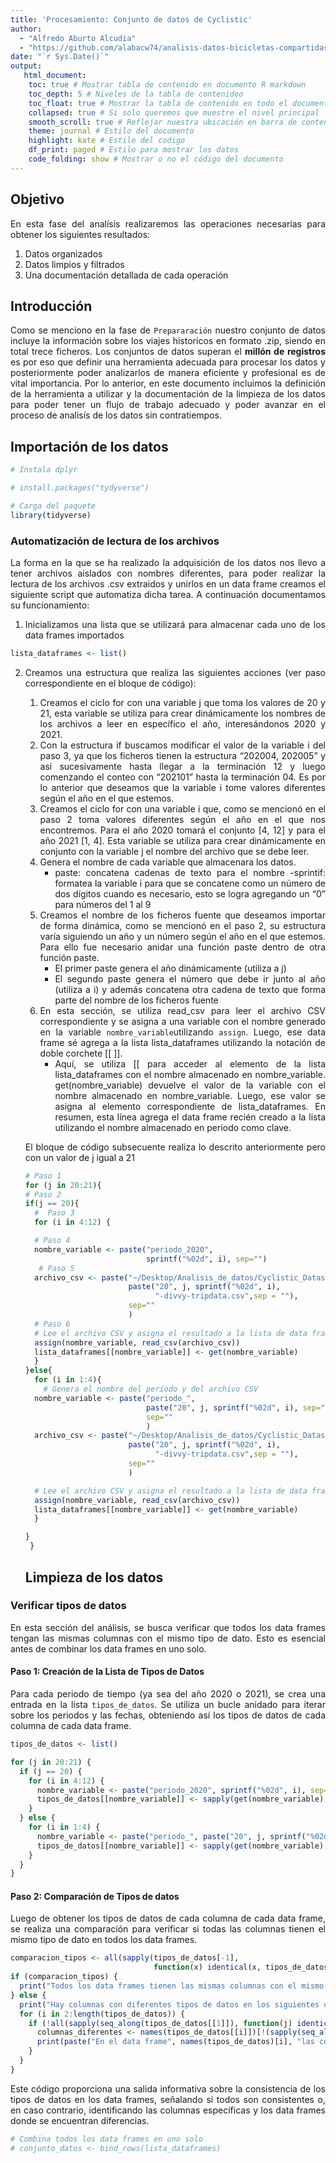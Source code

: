 ```yaml
---
title: 'Procesamiento: Conjunto de datos de Cyclistic'
author: 
  - "Alfredo Aburto Alcudia"
  - "https://github.com/alabacw74/analisis-datos-bicicletas-compartidas"
date: "`r Sys.Date()`"
output:
   html_document:
    toc: true # Mostrar tabla de contenido en documento R markdown
    toc_depth: 5 # Niveles de la tabla de contenidoo
    toc_float: true # Mostrar la tabla de contenido en todo el documento
    collapsed: true # Si solo queremos que muestre el nivel principal
    smooth_scroll: true # Reflejar nuestra ubicación en barra de contenido
    theme: journal # Estilo del documento
    highlight: kate # Estilo del codigo
    df_print: paged # Estilo para mostrar los datos
    code_folding: show # Mostrar o no el código del documento
---
```


<div style="text-align: justify;">

## Objetivo 

En esta fase del analísis realizaremos las operaciones necesarias para obtener
los siguientes resultados:

1. Datos organizados
2. Datos limpios y filtrados
3. Una documentación detallada de cada operación

## Introducción

Como se menciono en la fase de `Prepararación` nuestro conjunto de datos incluye
la información sobre los viajes historicos en formato .zip, siendo en total
trece ficheros. Los conjuntos de datos superan el **millón de registros** es 
por eso que definir una herramienta adecuada para procesar los datos y 
posteriormente poder analizarlos de manera eficiente y profesional es de vital
importancia. Por lo anterior, en este documento incluimos la definición de la
herramienta a utilizar y la documentación de la limpieza de los datos para 
poder tener un flujo de trabajo adecuado y poder avanzar en el proceso de
analisís de los datos sin contratiempos.

## Importación de los datos

```r
# Instala dplyr

# install.packages("tydyverse")

# Carga del paquete
library(tidyverse)
```

### Automatización de lectura de los archivos

La forma en la que se ha realizado la adquisición de los datos nos llevo a tener
archivos aislados con nombres diferentes, para poder realizar la lectura de los
archivos .csv extraidos y unirlos en un data frame creamos el siguiente script
que automatiza dicha tarea. A continuación documentamos su funcionamiento:

1. Inicializamos una lista que se utilizará para almacenar cada uno de los data
   frames importados
   
```r
lista_dataframes <- list()
```

2. Creamos una estructura que realiza las siguientes acciones (ver paso
   correspondiente en el bloque de código):
   
    1. Creamos el ciclo for con una variable j que toma los valores de 20 y 21,
       esta variable se utiliza para crear dinámicamente los nombres de los
       archivos a leer en específico el año, interesándonos 2020 y 2021.
    2. Con la estructura if buscamos modificar el valor de la variable i del
       paso 3, ya que los ficheros tienen la estructura "202004, 202005" y
       asi sucesivamente hasta llegar a la terminación 12 y luego comenzando
       el conteo con "202101" hasta la terminación 04. Es por lo anterior que
       deseamos que la variable i tome valores diferentes según el año en el
       que estemos.
    3. Creamos el ciclo for con una variable i que, como se mencionó en el paso
       2 toma valores diferentes según el año en el que nos encontremos. Para
       el año 2020 tomará el conjunto [4, 12] y para el año 2021 [1, 4]. Esta
       variable se utiliza para crear dinámicamente en conjunto con la variable
       j el nombre del archivo que se debe leer.
    4. Genera el nombre de cada variable que almacenara los datos.
          - paste: concatena cadenas de texto para el nombre
          -sprintif: formatea la variable i para que se concatene como un
                     número de dos dígitos cuando es necesario, esto se
                     logra agregando un "0" para números del 1 al 9
    5. Creamos el nombre de los ficheros fuente que deseamos importar de forma
       dinámica, como se mencionó en el paso 2, su estructura varía siguiendo
       un año y un número según el año en el que estemos. Para ello fue necesario
       anidar una función paste dentro de otra función paste.
          - El primer paste genera el año dinámicamente (utiliza a j)
          - El segundo paste genera el número que debe ir junto al año (utiliza
            a i) y además concatena otra cadena de texto que forma parte del
            nombre de los ficheros fuente
    6. En esta sección, se utiliza read_csv para leer el archivo CSV 
    correspondiente y se asigna a una variable con el nombre generado en 
    la variable `nombre_variable`utilizando `assign`. Luego, ese data frame sé 
    agrega a la lista lista_dataframes utilizando la notación de doble 
    corchete [[ ]].
        -  Aquí, se utiliza [[ para acceder al elemento de la lista 
           lista_dataframes con el nombre almacenado en nombre_variable. 
           get(nombre_variable) devuelve el valor de la variable con el nombre 
           almacenado en nombre_variable. Luego, ese valor se asigna al elemento 
           correspondiente de lista_dataframes. En resumen, esta línea 
           agrega el data frame recién creado a la lista utilizando el 
           nombre almacenado en periodo como clave.
           
    El bloque de código subsecuente realiza lo descrito anteriormente pero con
    un valor de j igual a 21
```r
# Paso 1
for (j in 20:21){
   # Paso 2
   if(j == 20){
     #  Paso 3
     for (i in 4:12) {

     # Paso 4
     nombre_variable <- paste("periodo_2020",
                              sprintf("%02d", i), sep="")
      # Paso 5
     archivo_csv <- paste("~/Desktop/Analisis_de_datos/Cyclistic_Datasets/",
                          paste("20", j, sprintf("%02d", i),
                                "-divvy-tripdata.csv",sep = ""),
                          sep=""
                          )
     # Paso 6
     # Lee el archivo CSV y asigna el resultado a la lista de data frames
     assign(nombre_variable, read_csv(archivo_csv))
     lista_dataframes[[nombre_variable]] <- get(nombre_variable)
     }
   }else{
     for (i in 1:4){
       # Genera el nombre del periodo y del archivo CSV
     nombre_variable <- paste("periodo_",
                              paste("20", j, sprintf("%02d", i), sep=""),
                              sep=""
                              )
     archivo_csv <- paste("~/Desktop/Analisis_de_datos/Cyclistic_Datasets/",
                          paste("20", j, sprintf("%02d", i),
                                "-divvy-tripdata.csv",sep = ""),
                          sep=""
                          )

     # Lee el archivo CSV y asigna el resultado a la lista de data frames
     assign(nombre_variable, read_csv(archivo_csv))
     lista_dataframes[[nombre_variable]] <- get(nombre_variable)
     }

   }
 }
```
## Limpieza de los datos

### Verificar tipos de datos

En esta sección del análisis, se busca verificar que todos los data frames 
tengan las mismas columnas con el mismo tipo de dato. Esto es esencial antes de
combinar los data frames en uno solo.

#### Paso 1: Creación de la Lista de Tipos de Datos

Para cada periodo de tiempo (ya sea del año 2020 o 2021), se crea una entrada 
en la lista `tipos_de_datos`. Se utiliza un bucle anidado para iterar sobre 
los periodos y las fechas, obteniendo así los tipos de datos de cada columna 
de cada data frame.

```r
tipos_de_datos <- list()

for (j in 20:21) {
  if (j == 20) {
    for (i in 4:12) {
      nombre_variable <- paste("periodo_2020", sprintf("%02d", i), sep="")
      tipos_de_datos[[nombre_variable]] <- sapply(get(nombre_variable), class)
    }
  } else {
    for (i in 1:4) {
      nombre_variable <- paste("periodo_", paste("20", j, sprintf("%02d", i), sep=""), sep="")
      tipos_de_datos[[nombre_variable]] <- sapply(get(nombre_variable), class)
    }
  }
}
```

#### Paso 2: Comparación de Tipos de datos

Luego de obtener los tipos de datos de cada columna de cada data frame, se 
realiza una comparación para verificar si todas las columnas tienen el mismo 
tipo de dato en todos los data frames.

```r
comparacion_tipos <- all(sapply(tipos_de_datos[-1],
                                function(x) identical(x, tipos_de_datos[[1]])))
if (comparacion_tipos) {
  print("Todos los data frames tienen las mismas columnas con el mismo tipo de dato.")
} else {
  print("Hay columnas con diferentes tipos de datos en los siguientes data frames:")
  for (i in 2:length(tipos_de_datos)) {
    if (!all(sapply(seq_along(tipos_de_datos[[1]]), function(j) identical(tipos_de_datos[[i]][[j]], tipos_de_datos[[1]][[j]])))) {
      columnas_diferentes <- names(tipos_de_datos[[i]])[!(sapply(seq_along(tipos_de_datos[[1]]), function(j) identical(tipos_de_datos[[i]][[j]], tipos_de_datos[[1]][[j]])))]
      print(paste("En el data frame", names(tipos_de_datos)[i], "las columnas siguientes tienen tipos de datos diferentes:", paste(columnas_diferentes, collapse = ", ")))
    }
  }
}
```

Este código proporciona una salida informativa sobre la consistencia de los 
tipos de datos en los data frames, señalando si todos son consistentes o, en 
caso contrario, identificando las columnas específicas y los data frames 
donde se encuentran diferencias.

```r
# Combina todos los data frames en uno solo
# conjunto_datos <- bind_rows(lista_dataframes)
```

</div>